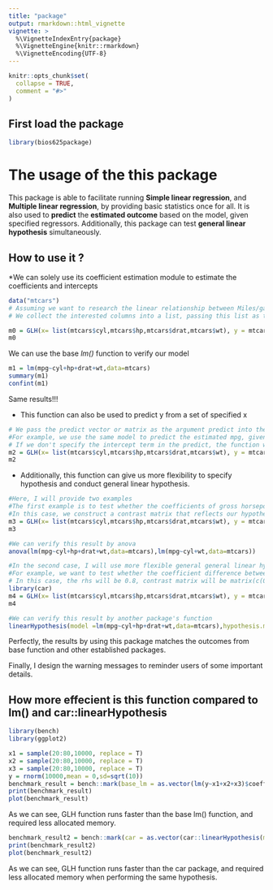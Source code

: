 ```yaml
---
title: "package"
output: rmarkdown::html_vignette
vignette: >
  %\VignetteIndexEntry{package}
  %\VignetteEngine{knitr::rmarkdown}
  %\VignetteEncoding{UTF-8}
---
```


```r
knitr::opts_chunk$set(
  collapse = TRUE,
  comment = "#>"
)
```

## First load the package

```r
library(bios625package)
```

# The usage of the this package
This package is able to facilitate running **Simple linear regression**, and **Multiple linear regression**, by providing basic statistics once for all. It is also used to **predict** the **estimated outcome** based on the model, given specified regressors. Additionally, this package can test **general linear hypothesis** simultaneously. 

## How to use it ?

*We can solely use its coefficient estimation module to estimate the coefficients and intercepts
```r
data("mtcars")
# Assuming we want to research the linear relationship between Miles/gallon (mpg) and severa variabls, including number of cylinder(cyl), gross horsepower(hp), rear axle ratio(drat), and weight(Wt)
# We collect the interested columns into a list, passing this list as the argument of x. We pass outcome column as y argument into the function. We can specify whether we need the interception term.

m0 = GLH(x= list(mtcars$cyl,mtcars$hp,mtcars$drat,mtcars$wt), y = mtcars$mpg,intr = T)
m0
```
We can use the base _lm()_ function to verify our model
```r
m1 = lm(mpg~cyl+hp+drat+wt,data=mtcars)
summary(m1)
confint(m1)
```
Same results!!!

* This function can also be used to predict y from a set of specified x
```r
# We pass the predict vector or matrix as the argument predict into the function
#For example, we use the same model to predict the estimated mpg, given that cyl is 6, hp is 100, drat is 3.75, weight is 2.90. 
# If we don't specify the intercept term in the predict, the function will help us add is automatically.
m2 = GLH(x= list(mtcars$cyl,mtcars$hp,mtcars$drat,mtcars$wt), y = mtcars$mpg, predict = c(6,100,3.75,2.90),intr = T)['Prediction']
m2
```
* Additionally, this function can give us more flexibility to specify hypothesis and conduct general linear hypothesis.
```r
#Here, I will provide two examples
#The first example is to test whether the coefficients of gross horsepower(beta2) and rear axle ratio (beta3) are both equals to 0.
#In this case, we construct a contrast matrix that reflects our hypothesis.
m3 = GLH(x= list(mtcars$cyl,mtcars$hp,mtcars$drat,mtcars$wt), y = mtcars$mpg, contrast = matrix(c(0,0,1,0,0,0,0,0,1,0),byrow = T,nrow =2),intr = T)["Hypothesis"]
m3

#We can verify this result by anova 
anova(lm(mpg~cyl+hp+drat+wt,data=mtcars),lm(mpg~cyl+wt,data=mtcars))
```

```r
#In the second case, I will use more flexible general general linear hypothesis
#For example, we want to test whether the coefficient difference between gross horsepower(beta2) and rear axle ratio (beta3) is a constant 0.8.
# In this case, the rhs will be 0.8, contrast matrix will be matrix(c(0,0,1,-1,0),byrow = T,nrow =1)
library(car)
m4 = GLH(x= list(mtcars$cyl,mtcars$hp,mtcars$drat,mtcars$wt), y = mtcars$mpg, intr = T,contrast = matrix(c(0,0,1,-1,0),byrow = T,nrow =1),rhs = 0.8)["Hypothesis"]
m4

#We can verify this result by another package's function
linearHypothesis(model =lm(mpg~cyl+hp+drat+wt,data=mtcars),hypothesis.matrix= matrix(c(0,0,1,-1,0),byrow = T,nrow =1),rhs = c(0.8))
```
Perfectly, the results by using this package matches the outcomes from base function and other established packages.

Finally, I design the warning messages to reminder users of some important details.

## How more effecient is this function compared to lm() and car::linearHypothesis
```r
library(bench)
library(ggplot2)

x1 = sample(20:80,10000, replace = T)
x2 = sample(20:80,10000, replace = T)
x3 = sample(20:80,10000, replace = T)
y = rnorm(10000,mean = 0,sd=sqrt(10))
benchmark_result = bench::mark(base_lm = as.vector(lm(y~x1+x2+x3)$coefficients['(Intercept)']), GLH = as.vector(GLH(list(x1,x2,x3),y,intr = T)$coefficient['Intercept','Estimate']) )
print(benchmark_result)
plot(benchmark_result)
```
As we can see, GLH function runs faster than the base lm() function, and required less allocated memory.

```r
benchmark_result2 = bench::mark(car = as.vector(car::linearHypothesis(model =lm(y~x1+x2+x3),hypothesis.matrix=matrix(c(0,1,-1,0,0,0,1,-1),byrow=T,nrow = 2),rhs=c(0,0))[2,"Pr(>F)"]), GLH = as.vector(GLH(list(x1,x2,x3),y,contrast =matrix(c(0,1,-1,0,0,0,1,-1),byrow=T,nrow = 2),rhs=0 ,intr = T)$Hypothesis[1,'p_value']) )
print(benchmark_result2)
plot(benchmark_result2)
```
As we can see, GLH function runs faster than the car package, and required less allocated memory when performing the same hypothesis.
